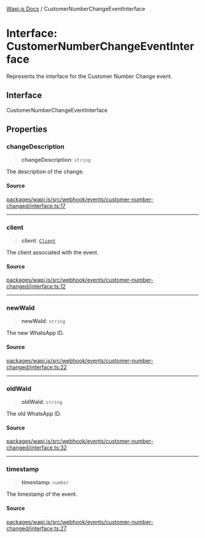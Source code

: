 [Wapi.js Docs](../README.mdx) / CustomerNumberChangeEventInterface

# Interface: CustomerNumberChangeEventInterface

Represents the interface for the Customer Number Change event.

## Interface

CustomerNumberChangeEventInterface

## Properties

### changeDescription

> **changeDescription**: `string`

The description of the change.

#### Source

[packages/wapi.js/src/webhook/events/customer-number-changed/interface.ts:17](https://github.com/sarthakjdev/wapi.js/blob/161a86b914b71fc7ac25ae9ad145786137f3f4f9/packages/wapi.js/src/webhook/events/customer-number-changed/interface.ts#L17)

***

### client

> **client**: [`Client`](../classes/Client.mdx)

The client associated with the event.

#### Source

[packages/wapi.js/src/webhook/events/customer-number-changed/interface.ts:12](https://github.com/sarthakjdev/wapi.js/blob/161a86b914b71fc7ac25ae9ad145786137f3f4f9/packages/wapi.js/src/webhook/events/customer-number-changed/interface.ts#L12)

***

### newWaId

> **newWaId**: `string`

The new WhatsApp ID.

#### Source

[packages/wapi.js/src/webhook/events/customer-number-changed/interface.ts:22](https://github.com/sarthakjdev/wapi.js/blob/161a86b914b71fc7ac25ae9ad145786137f3f4f9/packages/wapi.js/src/webhook/events/customer-number-changed/interface.ts#L22)

***

### oldWaId

> **oldWaId**: `string`

The old WhatsApp ID.

#### Source

[packages/wapi.js/src/webhook/events/customer-number-changed/interface.ts:32](https://github.com/sarthakjdev/wapi.js/blob/161a86b914b71fc7ac25ae9ad145786137f3f4f9/packages/wapi.js/src/webhook/events/customer-number-changed/interface.ts#L32)

***

### timestamp

> **timestamp**: `number`

The timestamp of the event.

#### Source

[packages/wapi.js/src/webhook/events/customer-number-changed/interface.ts:27](https://github.com/sarthakjdev/wapi.js/blob/161a86b914b71fc7ac25ae9ad145786137f3f4f9/packages/wapi.js/src/webhook/events/customer-number-changed/interface.ts#L27)
